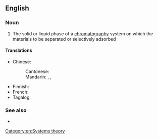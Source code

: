 ==English==

===Noun===
{{en-noun}}

# {{lb|en|chemistry}} The solid or liquid phase of a [[chromatography]] system on which the materials to be separated or selectively adsorbed

====Translations====
{{trans-top|adsorbing phase of a chromatography system}}
* Chinese:
*: Cantonese: {{t|yue|固定相|tr=gu3 ding6 soeng3|sc=Hani}}
*: Mandarin: {{t+|cmn|固定相|tr=gùdìngxiàng|sc=Hani}}, {{t|cmn|靜止相|sc=Hani}}, {{t|cmn|静止相|tr=jìngzhǐxiàng|sc=Hani}}
{{trans-mid}}
* Finnish: {{t|fi|kiinteä faasi}}
* French: {{t|fr|phase stationnaire|f|sc=Hani}}
* Tagalog: {{t|tl|tigiling yugto}}
{{trans-bottom}}

===See also===
* {{l|en|mobile phase}}

[[Category:en:Systems theory]]